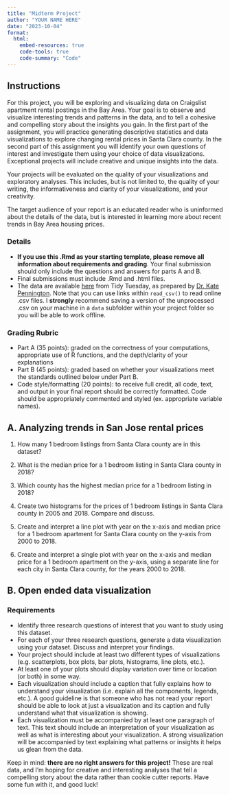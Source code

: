 ```yaml
---
title: "Midterm Project"
author: "YOUR NAME HERE"
date: "2023-10-04"
format: 
  html:
    embed-resources: true
    code-tools: true
    code-summary: "Code"
---
```


## Instructions

For this project, you will be exploring and visualizing data on Craigslist apartment rental postings in the Bay Area. Your goal is to observe and visualize interesting trends and patterns in the data, and to tell a cohesive and compelling story about the insights you gain. In the first part of the assignment, you will practice generating descriptive statistics and data visualizations to explore changing rental prices in Santa Clara county. In the second part of this assignment you will identify your own questions of interest and investigate them using your choice of data visualizations. Exceptional projects will include creative and unique insights into the data. 

Your projects will be evaluated on the quality of your visualizations and exploratory analyses. This includes, but is not limited to, the quality of your writing, the informativeness and clarity of your visualizations, and your creativity.

The target audience of your report is an educated reader who is uninformed about the details of the data, but is interested in learning more about recent trends in Bay Area housing prices. 


### Details

* **If you use this .Rmd as your starting template, please remove all information about requirements and grading**. Your final submission should only include the questions and answers for parts A and B.
* Final submissions must include .Rmd and .html files.
* The data are available [here](https://raw.githubusercontent.com/rfordatascience/tidytuesday/master/data/2022/2022-07-05/rent.csv) from Tidy Tuesday, as prepared by [Dr. Kate Pennington](https://github.com/rfordatascience/tidytuesday/blob/master/data/2022/2022-07-05/readme.md). Note that you can use links within `read_csv()` to read online .csv files. I **strongly** recommend saving a version of the unprocessed .csv on your machine in a `data` subfolder within your project folder so you will be able to work offline.

### Grading Rubric

* Part A (35 points): graded on the correctness of your computations, appropriate use of R functions, and the depth/clarity of your explanations
* Part B (45 points): graded based on whether your visualizations meet the standards outlined below under Part B.
* Code style/formatting (20 points): to receive full credit, all code, text, and output in your final report should be correctly formatted. Code should be appropriately commented and styled (ex. appropriate variable names).

## A. Analyzing trends in San Jose rental prices 

1. How many 1 bedroom listings from Santa Clara county are in this dataset?

2. What is the median price for a 1 bedroom listing in Santa Clara county in 2018?

3. Which county has the highest median price for a 1 bedroom listing in 2018?

4. Create two histograms for the prices of 1 bedroom listings in Santa Clara county in 2005 and 2018. Compare and discuss.

5. Create and interpret a line plot with year on the x-axis and median price for a 1 bedroom apartment for Santa Clara county on the y-axis from 2000 to 2018. 

6. Create and interpret a single plot with year on the x-axis and median price for a 1 bedroom apartment on the y-axis, using a separate line for each city in Santa Clara county, for the years 2000 to 2018. 

## B. Open ended data visualization

### Requirements

* Identify three research questions of interest that you want to study using this dataset.
* For each of your three research questions, generate a data visualization using your dataset. Discuss and interpret your findings. 
* Your project should include at least two different types of visualizations (e.g. scatterplots, box plots, bar plots, histograms, line plots, etc.).
* At least one of your plots should display variation over time or location (or both) in some way.
* Each visualization should include a caption that fully explains how to understand your visualization (i.e. explain all the components, legends, etc.). A good guideline is that someone who has not read your report should be able to look at just a visualization and its caption and fully understand what that visualization is showing.
* Each visualization must be accompanied by at least one paragraph of text. This text should include an interpretation of your visualization as well as what is interesting about your visualization. A strong visualization will be accompanied by text explaining what patterns or insights it helps us glean from the data. 

Keep in mind: **there are no right answers for this project!**
These are real data, and I'm hoping for creative and interesting analyses that tell a compelling story about the data rather than cookie cutter reports. Have some fun with it, and good luck!






